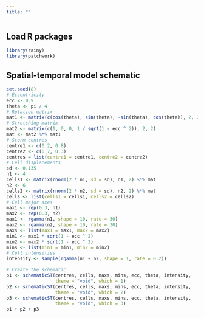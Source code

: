 ```yaml
---
title: ""
---
```


## Load R packages

```r
library(rainy)
library(patchwork)
```

## Spatial-temporal model schematic

```r
set.seed(8)
# Eccentricity
ecc <- 0.9
theta <- pi / 4
# Rotation matrix
mat1 <- matrix(c(cos(theta), sin(theta), -sin(theta), cos(theta)), 2, 2)
# Stretching matrix
mat2 <- matrix(c(1, 0, 0, 1 / sqrt(1 - ecc ^ 2)), 2, 2)
mat <- mat2 %*% mat1
# Storm centres
centre1 <- c(0.2, 0.8)
centre2 <- c(0.7, 0.3)
centres = list(centre1 = centre1, centre2 = centre2)
# Cell displacements
sd <- 0.135
n1 <- 4
cells1 <- matrix(rnorm(2 * n1, sd = sd), n1, 2) %*% mat
n2 <- 6
cells2 <- matrix(rnorm(2 * n2, sd = sd), n2, 2) %*% mat
cells <- list(cells1 = cells1, cells2 = cells2)
# Cell major axes
max1 <- rep(0.3, n1)
max2 <- rep(0.3, n2)
max1 <- rgamma(n1, shape = 10, rate = 30)
max2 <- rgamma(n2, shape = 10, rate = 30)
maxs <- list(max1 = max1, max2 = max2)
min1 <- max1 * sqrt(1 - ecc ^ 2)
min2 <- max2 * sqrt(1 - ecc ^ 2)
mins <- list(min1 = min1, min2 = min2)
# Cell intensities
intensity <- sample(rgamma(n1 + n2, shape = 1, rate = 0.2))

# Create the schematic
p1 <- schematicST(centres, cells, maxs, mins, ecc, theta, intensity, 
                  theme = "void", which = 1)
p2 <- schematicST(centres, cells, maxs, mins, ecc, theta, intensity, 
                  theme = "void", which = 2)
p3 <- schematicST(centres, cells, maxs, mins, ecc, theta, intensity, 
                  theme = "void", which = 3)
p1 + p2 + p3
```
